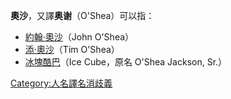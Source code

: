 '''奧沙'''，又譯'''奥谢'''（O'Shea）可以指：
* [[約翰·奧沙|約翰·奧沙]]（John O'Shea）
* [[添·奧沙|添·奧沙]]（Tim O'Shea）
* [[艾斯·库伯|冰塊酷巴]]（Ice Cube，原名 O'Shea Jackson, Sr.）
{{disambig}}
[[Category:人名譯名消歧義|Category:人名譯名消歧義]]